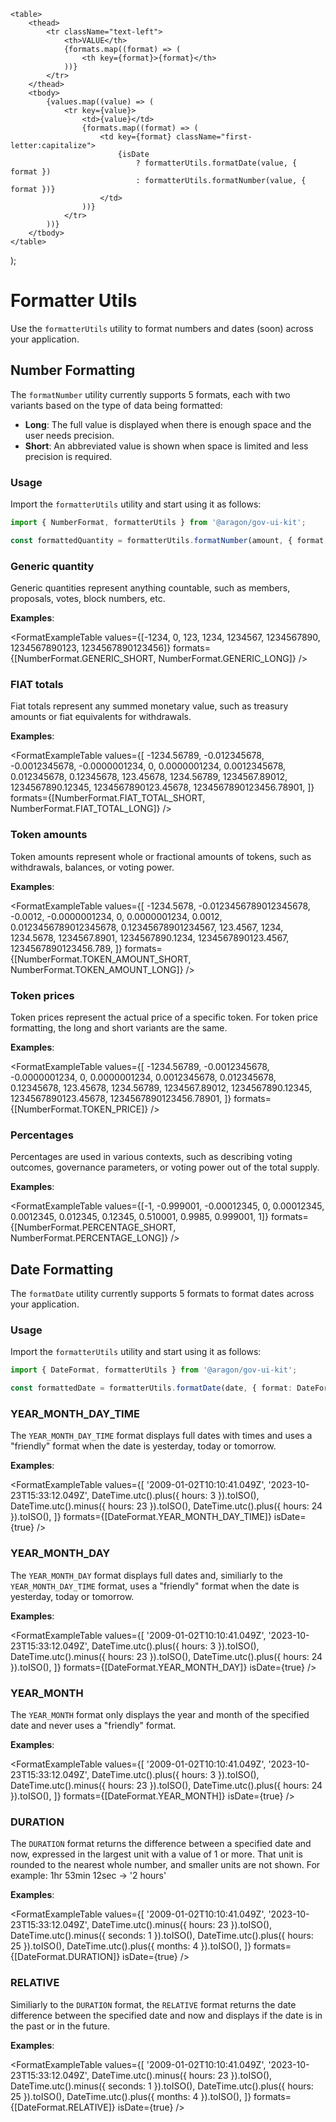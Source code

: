 
<Meta title="Core/Utilities/Formatter" />

    <table>
        <thead>
            <tr className="text-left">
                <th>VALUE</th>
                {formats.map((format) => (
                    <th key={format}>{format}</th>
                ))}
            </tr>
        </thead>
        <tbody>
            {values.map((value) => (
                <tr key={value}>
                    <td>{value}</td>
                    {formats.map((format) => (
                        <td key={format} className="first-letter:capitalize">
                            {isDate
                                ? formatterUtils.formatDate(value, { format })
                                : formatterUtils.formatNumber(value, { format })}
                        </td>
                    ))}
                </tr>
            ))}
        </tbody>
    </table>
);

# Formatter Utils

Use the `formatterUtils` utility to format numbers and dates (soon) across your application.

## Number Formatting

The `formatNumber` utility currently supports 5 formats, each with two variants based on the type of data being
formatted:

- **Long**: The full value is displayed when there is enough space and the user needs precision.
- **Short**: An abbreviated value is shown when space is limited and less precision is required.

### Usage

Import the `formatterUtils` utility and start using it as follows:

```typescript
import { NumberFormat, formatterUtils } from '@aragon/gov-ui-kit';

const formattedQuantity = formatterUtils.formatNumber(amount, { format: NumberFormat.TOKEN_AMOUNT_SHORT });
```

### Generic quantity

Generic quantities represent anything countable, such as members, proposals, votes, block numbers, etc.

**Examples**:

<FormatExampleTable
    values={[-1234, 0, 123, 1234, 1234567, 1234567890, 1234567890123, 1234567890123456]}
    formats={[NumberFormat.GENERIC_SHORT, NumberFormat.GENERIC_LONG]}
/>

### FIAT totals

Fiat totals represent any summed monetary value, such as treasury amounts or fiat equivalents for withdrawals.

**Examples**:

<FormatExampleTable
    values={[
        -1234.56789, -0.012345678, -0.0012345678, -0.0000001234, 0, 0.0000001234, 0.0012345678, 0.012345678, 0.12345678,
        123.45678, 1234.56789, 1234567.89012, 1234567890.12345, 1234567890123.45678, 1234567890123456.78901,
    ]}
    formats={[NumberFormat.FIAT_TOTAL_SHORT, NumberFormat.FIAT_TOTAL_LONG]}
/>

### Token amounts

Token amounts represent whole or fractional amounts of tokens, such as withdrawals, balances, or voting power.

**Examples**:

<FormatExampleTable
    values={[
        -1234.5678, -0.0123456789012345678, -0.0012, -0.0000001234, 0, 0.0000001234, 0.0012, 0.0123456789012345678,
        0.12345678901234567, 123.4567, 1234, 1234.5678, 1234567.8901, 1234567890.1234, 1234567890123.4567,
        1234567890123456.789,
    ]}
    formats={[NumberFormat.TOKEN_AMOUNT_SHORT, NumberFormat.TOKEN_AMOUNT_LONG]}
/>

### Token prices

Token prices represent the actual price of a specific token. For token price formatting, the long and short variants are
the same.

**Examples**:

<FormatExampleTable
    values={[
        -1234.56789, -0.0012345678, -0.0000001234, 0, 0.0000001234, 0.0012345678, 0.012345678, 0.12345678, 123.45678,
        1234.56789, 1234567.89012, 1234567890.12345, 1234567890123.45678, 1234567890123456.78901,
    ]}
    formats={[NumberFormat.TOKEN_PRICE]}
/>

### Percentages

Percentages are used in various contexts, such as describing voting outcomes, governance parameters, or voting power out
of the total supply.

**Examples**:

<FormatExampleTable
    values={[-1, -0.999001, -0.00012345, 0, 0.00012345, 0.0012345, 0.012345, 0.12345, 0.510001, 0.9985, 0.999001, 1]}
    formats={[NumberFormat.PERCENTAGE_SHORT, NumberFormat.PERCENTAGE_LONG]}
/>

## Date Formatting

The `formatDate` utility currently supports 5 formats to format dates across your application.

### Usage

Import the `formatterUtils` utility and start using it as follows:

```typescript
import { DateFormat, formatterUtils } from '@aragon/gov-ui-kit';

const formattedDate = formatterUtils.formatDate(date, { format: DateFormat.YEAR_MONTH });
```

### YEAR_MONTH_DAY_TIME

The `YEAR_MONTH_DAY_TIME` format displays full dates with times and uses a "friendly" format when the date is yesterday,
today or tomorrow.

**Examples**:

<FormatExampleTable
    values={[
        '2009-01-02T10:10:41.049Z',
        '2023-10-23T15:33:12.049Z',
        DateTime.utc().plus({ hours: 3 }).toISO(),
        DateTime.utc().minus({ hours: 23 }).toISO(),
        DateTime.utc().plus({ hours: 24 }).toISO(),
    ]}
    formats={[DateFormat.YEAR_MONTH_DAY_TIME]}
    isDate={true}
/>

### YEAR_MONTH_DAY

The `YEAR_MONTH_DAY` format displays full dates and, similiarly to the `YEAR_MONTH_DAY_TIME` format, uses a "friendly"
format when the date is yesterday, today or tomorrow.

**Examples**:

<FormatExampleTable
    values={[
        '2009-01-02T10:10:41.049Z',
        '2023-10-23T15:33:12.049Z',
        DateTime.utc().plus({ hours: 3 }).toISO(),
        DateTime.utc().minus({ hours: 23 }).toISO(),
        DateTime.utc().plus({ hours: 24 }).toISO(),
    ]}
    formats={[DateFormat.YEAR_MONTH_DAY]}
    isDate={true}
/>

### YEAR_MONTH

The `YEAR_MONTH` format only displays the year and month of the specified date and never uses a "friendly" format.

**Examples**:

<FormatExampleTable
    values={[
        '2009-01-02T10:10:41.049Z',
        '2023-10-23T15:33:12.049Z',
        DateTime.utc().plus({ hours: 3 }).toISO(),
        DateTime.utc().minus({ hours: 23 }).toISO(),
        DateTime.utc().plus({ hours: 24 }).toISO(),
    ]}
    formats={[DateFormat.YEAR_MONTH]}
    isDate={true}
/>

### DURATION

The `DURATION` format returns the difference between a specified date and now, expressed in the largest unit with a value
of 1 or more. That unit is rounded to the nearest whole number, and smaller units are not shown. For example: 1hr 53min
12sec → '2 hours'

**Examples**:

<FormatExampleTable
    values={[
        '2009-01-02T10:10:41.049Z',
        '2023-10-23T15:33:12.049Z',
        DateTime.utc().minus({ hours: 23 }).toISO(),
        DateTime.utc().minus({ seconds: 1 }).toISO(),
        DateTime.utc().plus({ hours: 25 }).toISO(),
        DateTime.utc().plus({ months: 4 }).toISO(),
    ]}
    formats={[DateFormat.DURATION]}
    isDate={true}
/>

### RELATIVE

Similiarly to the `DURATION` format, the `RELATIVE` format returns the date difference between the specified date and
now and displays if the date is in the past or in the future.

**Examples**:

<FormatExampleTable
    values={[
        '2009-01-02T10:10:41.049Z',
        '2023-10-23T15:33:12.049Z',
        DateTime.utc().minus({ hours: 23 }).toISO(),
        DateTime.utc().minus({ seconds: 1 }).toISO(),
        DateTime.utc().plus({ hours: 25 }).toISO(),
        DateTime.utc().plus({ months: 4 }).toISO(),
    ]}
    formats={[DateFormat.RELATIVE]}
    isDate={true}
/>
